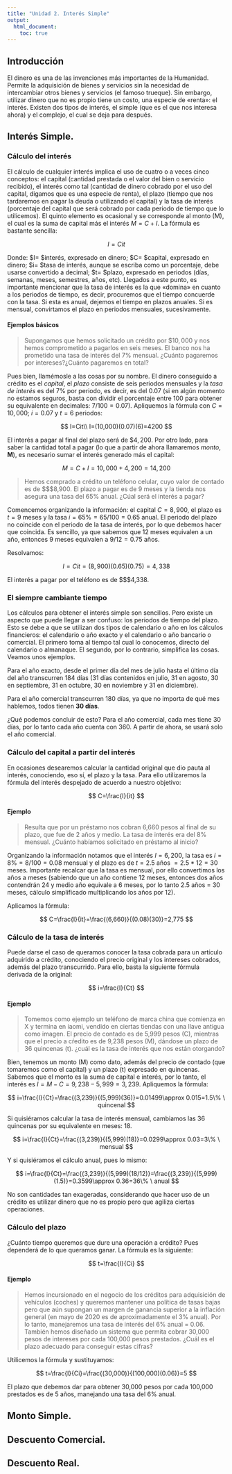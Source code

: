 ```yaml
---
title: "Unidad 2. Interés Simple"
output:
  html_document:
    toc: true
---
```


## Introducción

El dinero es una de las invenciones más importantes de la Humanidad. Permite la adquisición de bienes y servicios sin la necesidad de intercambiar otros bienes y servicios (el famoso trueque). Sin embargo, utilizar dinero que no es propio tiene un costo, una especie de «renta»: el interés. Existen dos tipos de interés, el simple (que es el que nos interesa ahora) y el complejo, el cual se deja para después. 

## Interés Simple.

### Cálculo del interés

El cálculo de cualquier interés implica el uso de cuatro o a veces cinco conceptos: el capital (cantidad prestada o el valor del bien o servicio recibido), el interés como tal (cantidad de dinero cobrado por el uso del capital, digamos que es una especie de renta), el plazo (tiempo que nos tardaremos en pagar la deuda o utilizando el capital) y la tasa de interés (porcentaje del capital que será cobrado por cada periodo de tiempo que lo utilicemos). El quinto elemento es ocasional y se corresponde al monto (M), el cual es la suma de capital más el interés $M=C+I$. La fórmula es bastante sencilla:

$$
I=Cit
$$

Donde: $I= $interés, expresado en dinero; $C= $capital, expresado en dinero; $i= $tasa de interés, aunque se escriba como un porcentaje, debe usarse convertido a decimal; $t= $plazo, expresado en periodos (días, semanas, meses, semestres, años, etc). Llegados a este punto, es importante mencionar que la tasa de interés es la que «domina» en cuanto a los periodos de tiempo, es decir, procuremos que el tiempo concuerde con la tasa. Si esta es anual, dejemos el tiempo en plazos anuales. Si es mensual, convirtamos el plazo en periodos mensuales, sucesivamente.

#### Ejemplos básicos

>Supongamos que hemos solicitado un crédito por $\$10,000$ y nos hemos comprometido a pagarlos en seis meses. El banco nos ha prometido una tasa de interés del 7% mensual. ¿Cuánto pagaremos por intereses?¿Cuánto pagaremos en total?

Pues bien, llamémosle a las cosas por su nombre. El dinero conseguido a crédito es el _capital_, el _plazo_ consiste de seis periodos mensuales y la _tasa de interés_ es del 7% por periodo, es decir, es del 0.07 (si en algún momento no estamos seguros, basta con dividir el porcentaje entre 100 para obtener su equivalente en decimales: $7/100=0.07$). Apliquemos la fórmula con $C=10,000$; $i=0.07$ y $t=6$ periodos:

$$
I=Cit\\
I=(10,000)(0.07)(6)=4200
$$

El interés a pagar al final del plazo será de $\$4,200$. Por otro lado, para saber la cantidad total a pagar (lo que a partir de ahora llamaremos _monto_, __M__), es necesario sumar el interés generado más el capital:

$$
M=C+I=10,000+4,200=14,200
$$

>Hemos comprado a crédito un teléfono celular, cuyo valor de contado es de $\$$8,900. El plazo a pagar es de 9 meses y la tienda nos asegura una tasa del 65% anual. ¿Cúal será el interés a pagar?

Comencemos organizando la información: el capital $C=8,900$, el plazo es $t=9$ meses y la tasa $i=65\% =65/100=0.65$ anual. El periodo del plazo no coincide con el periodo de la tasa de interés, por lo que debemos hacer que coincida. Es sencillo, ya que sabemos que 12 meses equivalen a un año, entonces 9 meses equivalen a $9/12=0.75$ años.

Resolvamos:

$$
I=Cit=(8,900)(0.65)(0.75)=4,338
$$

El interés a pagar por el teléfono es de $\$$4,338.

### El siempre cambiante tiempo

Los cálculos para obtener el interés simple son sencillos. Pero existe un aspecto que puede llegar a ser confuso: los periodos de tiempo del plazo. Esto se debe a que se utilizan dos tipos de calendario o año en los cálculos financieros: el calendario o año exacto y el calendario o año bancario o comercial. El primero toma al tiempo tal cual lo conocemos, directo del calendario o almanaque. El segundo, por lo contrario, simplifica las cosas. Veamos unos ejemplos.

Para el año exacto, desde el primer día del mes de julio hasta el último día del año transcurren 184 días (31 días contenidos en julio, 31 en agosto, 30 en septiembre, 31 en octubre, 30 en noviembre y 31 en diciembre). 

Para el año comercial transcurren 180 días, ya que no importa de qué mes hablemos, todos tienen __30 días__.

¿Qué podemos concluir de esto? Para el año comercial, cada mes tiene 30 días, por lo tanto cada año cuenta con 360. A partir de ahora, se usará solo el año comercial.

### Cálculo del capital a partir del interés

En ocasiones desearemos calcular la cantidad original que dio pauta al interés, conociendo, eso sí, el plazo y la tasa. Para ello utilizaremos la fórmula del interés despejado de acuerdo a nuestro objetivo:

$$
C=\frac{I}{it}
$$

#### Ejemplo

>Resulta que por un préstamo nos cobran 6,660 pesos al final de su plazo, que fue de 2 años y medio. La tasa de interés era del 8% mensual. ¿Cuánto habíamos solicitado en préstamo al inicio?

Organizando la información notamos que el interés $I=6,200$, la tasa es $i=8\%=8/100=0.08$ mensual y el plazo es de $t=2.5$ años $=2.5*12=30$ meses. Importante recalcar que la tasa es mensual, por ello convertimos los años a meses (sabiendo que un año contiene 12 meses, entonces dos años contendrán 24 y medio año equivale a 6 meses, por lo tanto 2.5 años = 30 meses, cálculo simplificado multiplicando los años por 12).

Aplicamos la fórmula:

$$
C=\frac{I}{it}=\frac{(6,660)}{(0.08)(30)}=2,775
$$

### Cálculo de la tasa de interés

Puede darse el caso de queramos conocer la tasa cobrada para un artículo adquirido a crédito, conociendo el precio original y los intereses cobrados, además del plazo transcurrido. Para ello, basta la siguiente fórmula derivada de la original:

$$
i=\frac{I}{Ct}
$$

#### Ejemplo

>Tomemos como ejemplo un teléfono de marca china que comienza en X y termina en iaomi, vendido en ciertas tiendas con una llave antigua como imagen. El precio de contado es de 5,999 pesos (C), mientras que el precio a cŕedito es de 9,238 pesos (M), dándose un plazo de 36 quincenas (t). ¿cuál es la tasa de interés que nos están otorgando?

Bien, tenemos un monto (M) como dato, además del precio de contado (que tomaremos como el capital) y un plazo (t) expresado en quincenas. Sabemos que el monto es la suma de capital e interés, por lo tanto, el interés es $I=M-C=9,238-5,999=3,239$. Apliquemos la fórmula:

$$
i=\frac{I}{Ct}=\frac{(3,239)}{(5,999)(36)}=0.01499\approx 0.015=1.5\% \ quincenal
$$

Si quisiéramos calcular la tasa de interés mensual, cambiamos las 36 quincenas por su equivalente en meses: 18.

$$
i=\frac{I}{Ct}=\frac{(3,239)}{(5,999)(18)}=0.0299\approx 0.03=3\% \ mensual
$$

Y si quisiéramos el cálculo anual, pues lo mismo:

$$
i=\frac{I}{Ct}=\frac{(3,239)}{(5,999)(18/12)}=\frac{(3,239)}{(5,999)(1.5)}=0.3599\approx 0.36=36\% \ anual
$$

No son cantidades tan exageradas, considerando que hacer uso de un crédito es utilizar dinero que no es propio pero que agiliza ciertas operaciones.

### Cálculo del plazo

¿Cuánto tiempo queremos que dure una operación a crédito? Pues dependerá de lo que queramos ganar. La fórmula es la siguiente:

$$
t=\frac{I}{Ci}
$$

#### Ejemplo

>Hemos incursionado en el negocio de los créditos para adquisición de vehículos (coches) y queremos mantener una política de tasas bajas pero que aún supongan un margen de ganancia superior a la inflación general (en mayo de 2020 es de aproximadamente el 3% anual). Por lo tanto, manejaremos una tasa de interés del 6% anual = 0.06. También hemos diseñado un sistema que permita cobrar 30,000 pesos de intereses por cada 100,000 pesos prestados. ¿Cuál es el plazo adecuado para conseguir estas cifras?

Utilicemos la fórmula y sustituyamos:

$$
t=\frac{I}{Ci}=\frac{(30,000)}{(100,000)(0.06)}=5
$$

El plazo que debemos dar para obtener 30,000 pesos por cada 100,000 prestados es de 5 años, manejando una tasa del 6% anual.

## Monto Simple.

## Descuento Comercial.

## Descuento Real.

